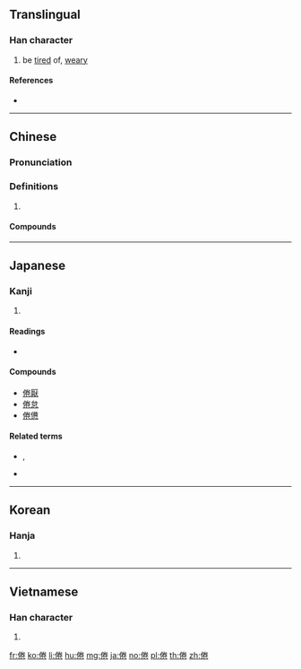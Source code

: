 ==Translingual==

===Han character===
{{Han char|rn=9|rad=人|as=08|sn=10|four=29212|canj=OFQU|ids=⿰亻卷 <small>(GTKV)</small>,⿰亻巻 <small>(J)</small>}}

# be [[tired]] of, [[weary]]

====References====
* {{Han ref|kx=0108.170|dkj=00788|dj=0231.070|hdz=10183.070|uh=5026|ud=20518|bh=ADC2|bd=44482}}

----

==Chinese==
{{zh-forms}}

===Pronunciation===
{{zh-pron
|m=juàn
|c=gyun6
|mc=y
|oc=y
|cat=
}}

===Definitions===
{{zh-hanzi}}

# {{rfdef|zh}}

====Compounds====
{{zh-der|不倦|乏倦|亹亹不倦|倦乏|倦勤|倦容|倦怠|倦意|倦游|倦累|倦色|倦遊|倦飛|倦鳥知返|力學不倦|勞倦|厭倦|困倦|好學不倦|娓娓不倦|孜孜不倦|孳孳不倦|怠倦|悶倦|拘倦|朝夕不倦|樂善不倦|樂此不倦|猒倦|疲倦|睏倦|終日不倦|誨人不倦|誨而不倦|諄諄不倦|鞍馬勞倦}}

----

==Japanese==

===Kanji===
{{ja-kanji|grade=|rs=人08}}

# {{defn|lang=ja|sort=人08}}

====Readings====
* {{ja-readings|goon=[[げん]] (gen)|kanon=[[けん]] (ken)|kun=[[つかれる]] (tsukareru), [[うむ]] ([[倦む]], umu)}}

====Compounds====
* [[倦厭]]
* [[倦怠]]
* [[倦憊]]

====Related terms====
* {{l|ja|倦きる}}, {{l|ja|倦る}}
* {{l|ja|倦ねる}}

----

==Korean==

===Hanja===
{{ko-hanja|hangeul=권|rv=gwon|mr=kwŏn}}

# {{defn|lang=ko|sort=人08}}

----

==Vietnamese==

===Han character===
{{vi-hantu|[[quyện]], [[cuộn]]|rs=人08}}

# {{defn|lang=vi}}

[[fr:倦]]
[[ko:倦]]
[[li:倦]]
[[hu:倦]]
[[mg:倦]]
[[ja:倦]]
[[no:倦]]
[[pl:倦]]
[[th:倦]]
[[zh:倦]]
